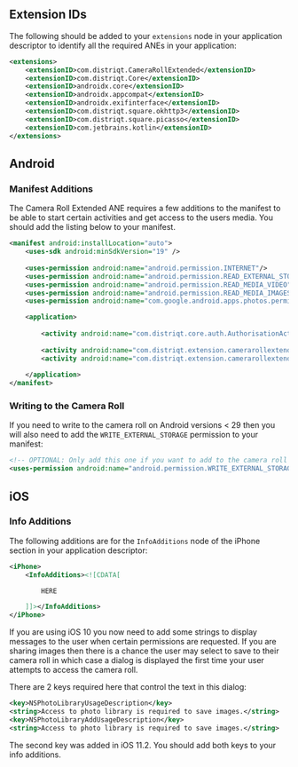 
## Extension IDs

The following should be added to your `extensions` node in your application descriptor to identify all the required ANEs in your application:

```xml
<extensions>
    <extensionID>com.distriqt.CameraRollExtended</extensionID>
    <extensionID>com.distriqt.Core</extensionID>
    <extensionID>androidx.core</extensionID>
    <extensionID>androidx.appcompat</extensionID>
    <extensionID>androidx.exifinterface</extensionID>
	<extensionID>com.distriqt.square.okhttp3</extensionID>
    <extensionID>com.distriqt.square.picasso</extensionID>
    <extensionID>com.jetbrains.kotlin</extensionID>
</extensions>
```


## Android 

### Manifest Additions

The Camera Roll Extended ANE requires a few additions to the manifest to be able to start certain activities 
and get access to the users media. You should add the listing below to your manifest.


```xml
<manifest android:installLocation="auto">
	<uses-sdk android:minSdkVersion="19" />
	
	<uses-permission android:name="android.permission.INTERNET"/>
	<uses-permission android:name="android.permission.READ_EXTERNAL_STORAGE"/>
	<uses-permission android:name="android.permission.READ_MEDIA_VIDEO"/>
	<uses-permission android:name="android.permission.READ_MEDIA_IMAGES"/>
	<uses-permission android:name="com.google.android.apps.photos.permission.GOOGLE_PHOTOS"/>

	<application>
		
		<activity android:name="com.distriqt.core.auth.AuthorisationActivity" android:theme="@android:style/Theme.Translucent.NoTitleBar" android:exported="false" />
		
		<activity android:name="com.distriqt.extension.camerarollextended.activities.MultiImagePickerActivity" android:theme="@android:style/Theme.Translucent.NoTitleBar" android:configChanges="orientation|screenSize" android:exported="false" />
		<activity android:name="com.distriqt.extension.camerarollextended.activities.SelectorActivity" android:theme="@android:style/Theme.Translucent.NoTitleBar" android:configChanges="orientation|screenSize" android:exported="false" />
		
	</application>
</manifest>
```


### Writing to the Camera Roll

If you need to write to the camera roll on Android versions < 29 then you will also need to add the `WRITE_EXTERNAL_STORAGE` permission to your manifest:

```xml
<!-- OPTIONAL: Only add this one if you want to add to the camera roll -->
<uses-permission android:name="android.permission.WRITE_EXTERNAL_STORAGE" android:maxSdkVersion="28" />
```


## iOS 

### Info Additions

The following additions are for the `InfoAdditions` node of the iPhone section in your application descriptor:

```xml
<iPhone>
	<InfoAdditions><![CDATA[

		HERE

	]]></InfoAdditions>
</iPhone>
```

If you are using iOS 10 you now need to add some strings to display messages to the user 
when certain permissions are requested. If you are sharing images then there is a chance 
the user may select to save to their camera roll in which case a dialog is displayed 
the first time your user attempts to access the camera roll.

There are 2 keys required here that control the text in this dialog:

```xml
<key>NSPhotoLibraryUsageDescription</key>
<string>Access to photo library is required to save images.</string>
<key>NSPhotoLibraryAddUsageDescription</key>
<string>Access to photo library is required to save images.</string>
```

The second key was added in iOS 11.2. You should add both keys to your info additions.

